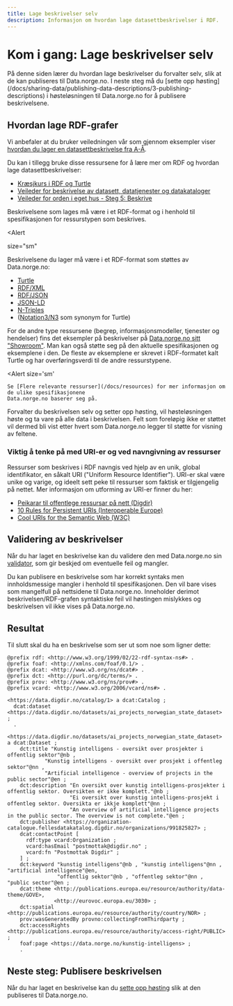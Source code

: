 ```yaml
---
title: Lage beskrivelser selv
description: Informasjon om hvordan lage datasettbeskrivelser i RDF.
---
```


# Kom i gang: Lage beskrivelser selv

<Ingress>
    På denne siden lærer du hvordan lage beskrivelser du forvalter selv, slik at de kan publiseres til Data.norge.no. I
    neste steg må du [sette opp høsting](/docs/sharing-data/publishing-data-descriptions/3-publishing-descriptions) i høsteløsningen til Data.norge.no
    for å publisere beskrivelsene.
</Ingress>

## Hvordan lage RDF-grafer

Vi anbefaler at du bruker veiledningen vår som gjennom eksempler viser [hvordan du lager en datasettbeskrivelse fra A-Å](/docs/sharing-data/how-to-dataset).

Du kan i tillegg bruke disse ressursene for å lære mer om RDF og hvordan lage datasettbeskrivelser:

-   [Kræsjkurs i RDF og Turtle](/docs/sharing-data/rdf-crash-course)
-   [Veileder for beskrivelse av datasett, datatjenester og datakataloger](https://informasjonsforvaltning.github.io/veileder-beskrivelse-av-datasett/#beskrivelse-av-datasett)
-   [Veileder for orden i eget hus - Steg 5: Beskrive](https://www.digdir.no/informasjonsforvaltning/steg-5-beskrive/2724)

Beskrivelsene som lages må være i et RDF-format og i henhold til spesifikasjonen for ressurstypen som beskrives.

<Alert
  
  size="sm"
>

Beskrivelsene du lager må være i et RDF-format som støttes av Data.norge.no:

-   [Turtle](https://www.w3.org/TR/turtle/)
-   [RDF/XML](https://www.w3.org/TR/rdf-syntax-grammar/)
-   [RDF/JSON](https://www.w3.org/TR/rdf-json/)
-   [JSON-LD](https://www.w3.org/TR/json-ld11/)
-   [N-Triples](https://www.w3.org/TR/n-triples/)
-   ([Notation3/N3](https://www.w3.org/TeamSubmission/n3/) som synonym for Turtle)

</Alert>

For de andre type ressursene (begrep, informasjonsmodeller, tjenester og hendelser) fins det eksempler på beskrivelser på [Data.norge.no sitt "Showroom"](https://data.norge.no/showroom/overview). Man kan også støtte seg på den aktuelle spesifikasjonen og eksemplene i den. De fleste av eksemplene er skrevet i RDF-formatet kalt Turtle og har overføringsverdi til de andre ressurstypene.

<Alert
size='sm'
>
    Se [Flere relevante ressurser](/docs/resources) for mer informasjon om de ulike spesifikasjonene
    Data.norge.no baserer seg på.
</Alert>

Forvalter du beskrivelsen selv og setter opp høsting, vil høsteløsningen høste og ta vare på alle data i beskrivelsen. Felt som foreløpig ikke er støttet vil dermed bli vist etter hvert som Data.norge.no legger til støtte for visning av feltene.

### Viktig å tenke på med URI-er og ved navngivning av ressurser

Ressurser som beskrives i RDF navngis ved hjelp av en unik, global identifikator, en såkalt URI ("Uniform Resource Identifier"). URI-er skal være unike og varige, og ideelt sett peke til ressurser som faktisk er tilgjengelig på nettet. Mer informasjon om utforming av URI-er finner du her:

-   [Peikarar til offentlege ressursar på nett (Digdir)](https://www.digdir.no/standarder/peikarar-til-offentlege-ressursar-pa-nett/1492)
-   [10 Rules for Persistent URIs (Interoperable Europe)](https://joinup.ec.europa.eu/collection/semic-support-centre/document/10-rules-persistent-uris)
-   [Cool URIs for the Semantic Web (W3C)](https://www.w3.org/TR/cooluris/#semweb)

## Validering av beskrivelser

Når du har laget en beskrivelse kan du validere den med Data.norge.no sin [validator](https://data.norge.no/validator), som gir beskjed om eventuelle feil og mangler.

Du kan publisere en beskrivelse som har korrekt syntaks men innholdsmessige mangler i henhold til spesifikasjonen. Den vil bare vises som mangelfull på nettsidene til Data.norge.no. Inneholder derimot beskrivelsen/RDF-grafen syntaktiske feil vil høstingen mislykkes og beskrivelsen vil ikke vises på Data.norge.no.

## Resultat

Til slutt skal du ha en beskrivelse som ser ut som noe som ligner dette:

```turtle
@prefix rdf: <http://www.w3.org/1999/02/22-rdf-syntax-ns#> .
@prefix foaf: <http://xmlns.com/foaf/0.1/> .
@prefix dcat: <http://www.w3.org/ns/dcat#> .
@prefix dct: <http://purl.org/dc/terms/> .
@prefix prov: <http://www.w3.org/ns/prov#> .
@prefix vcard: <http://www.w3.org/2006/vcard/ns#> .

<https://data.digdir.no/catalog/1> a dcat:Catalog ;
  dcat:dataset <https://data.digdir.no/datasets/ai_projects_norwegian_state_dataset> ;
  .

<https://data.digdir.no/datasets/ai_projects_norwegian_state_dataset> a dcat:Dataset ;
    dct:title "Kunstig intelligens - oversikt over prosjekter i offentlig sektor"@nb ,
            "Kunstig intelligens - oversikt over prosjekt i offentleg sektor"@nn ,
            "Artificial intelligence - overview of projects in the public sector"@en ;
    dct:description "En oversikt over kunstig intelligens-prosjekter i offentlig sektor. Oversikten er ikke komplett."@nb ;
                    "Ei oversikt over kunstig intelligens-prosjekt i offentleg sektor. Oversikta er ikkje komplett"@nn ;
                    "An overview of artificial intelligence projects in the public sector. The overview is not complete."@en ;
    dct:publisher <https://organization-catalogue.fellesdatakatalog.digdir.no/organizations/991825827> ;
    dcat:contactPoint [
      rdf:type vcard:Organization ;
      vcard:hasEmail "postmottak@digdir.no" ;
      vcard:fn "Postmottak Digdir" ;
    ] ;
    dct:keyword "kunstig intelligens"@nb , "kunstig intelligens"@nn , "artificial intelligence"@en,
                "offentlig sektor"@nb , "offentleg sektor"@nn , "public sector"@en ;
    dcat:theme <http://publications.europa.eu/resource/authority/data-theme/GOVE>,
               <http://eurovoc.europa.eu/3030> ;
    dct:spatial <http://publications.europa.eu/resource/authority/country/NOR> ;
    prov:wasGeneratedBy provno:collectingFromThirdparty ;
    dct:accessRights <http://publications.europa.eu/resource/authority/access-right/PUBLIC> ;
    foaf:page <https://data.norge.no/kunstig-intelligens> ;
    .
```

## Neste steg: Publisere beskrivelsen

Når du har laget en beskrivelse kan du [sette opp høsting](/docs/sharing-data/publishing-data-descriptions/3-publishing-descriptions) slik at den publiseres til Data.norge.no.
